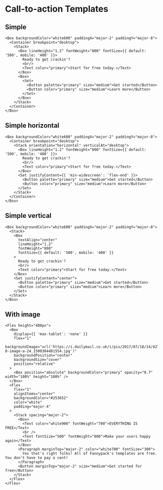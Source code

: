 # Call-to-action Templates

## Simple

```jsx-live
<Box backgroundColor="white600" paddingX="major-2" paddingY="major-8">
  <Container breakpoint="desktop">
    <Stack>
      <Box lineHeight="1.2" fontWeight="800" fontSize={{ default: '500', mobile: '400' }}>
        Ready to get crackin'?
        <br/>
        <Text color="primary">Start for free today.</Text>
      </Box>
      <Box>
        <Set>
          <Button palette="primary" size="medium">Get started</Button>
          <Button color="primary" size="medium">Learn more</Button>
        </Set>
      </Box>
    </Stack>
  </Container>
</Box>
```

## Simple horizontal

```jsx-live
<Box backgroundColor="white600" paddingX="major-2" paddingY="major-8">
  <Container breakpoint="desktop">
    <Stack orientation="horizontal" verticalAt="desktop">
      <Box lineHeight="1.2" fontWeight="800" fontSize={{ default: '500', mobile: '400' }}>
        Ready to get crackin'?
        <br/>
        <Text color="primary">Start for free today.</Text>
      </Box>
      <Set justifyContent={{ 'min-widescreen': 'flex-end' }}>
        <Button palette="primary" size="medium">Get started</Button>
        <Button color="primary" size="medium">Learn more</Button>
      </Set>
    </Stack>
  </Container>
</Box>
```

## Simple vertical

```jsx-live
<Box backgroundColor="white600" paddingX="major-2" paddingY="major-8">
  <Stack>
    <Box
      textAlign="center"
      lineHeight="1.2"
      fontWeight="800"
      fontSize={{ default: '500', mobile: '400' }}
    >
      Ready to get crackin'?
      <br/>
      <Text color="primary">Start for free today.</Text>
    </Box>
    <Set justifyContent="center">
      <Button palette="primary" size="medium">Get started</Button>
      <Button color="primary" size="medium">Learn more</Button>
    </Set>
  </Stack>
</Box>
```

## With image

```jsx-live
<Flex height="400px">
  <Box
    display={{ 'max-tablet': 'none' }}
    flex="1"
    backgroundImage="url('https://i.dailymail.co.uk/i/pix/2017/07/18/14/427394C200000578-0-image-a-24_1500384481554.jpg')"
    backgroundPosition="center"
    backgroundSize="cover"
    position="relative"
  >
    <Box position="absolute" backgroundColor="primary" opacity="0.7" width="100%" height="100%" />
  </Box>
  <Flex
    flex="1"
    alignItems="center"
    backgroundColor="#253652"
    color="white"
    padding="major-4"
  >
    <Stack spacing="major-2">
      <Box>
        <Text color="white900" fontWeight="700">EVERYTHING IS FREE</Text>
        <br />
        <Text fontSize="500" fontWeight="800">Make your users happy again</Text>
      </Box>
      <Paragraph marginTop="major-2" color="white700" fontSize="300">
        Yes that's right folks! All of Fannypack's templates are free. You don't have to pay a cent!
      </Paragraph>
      <Button marginTop="major-2" size="medium">Get started for free</Button>
    </Stack>
  </Flex>
</Flex>
```
